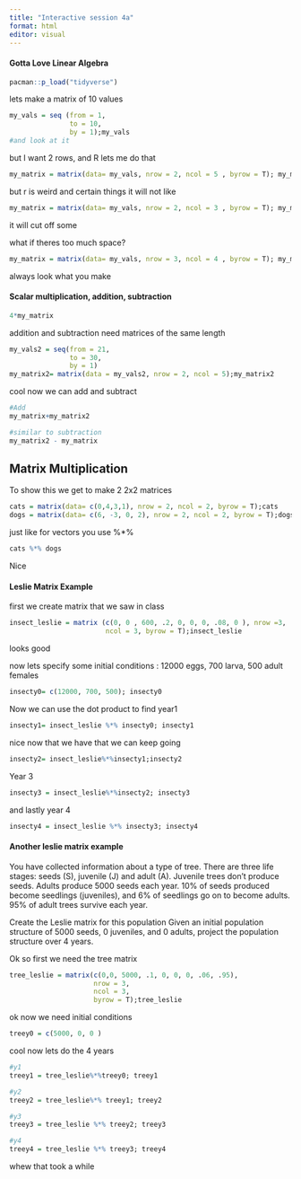 ```yaml
---
title: "Interactive session 4a"
format: html
editor: visual
---
```


#### Gotta Love Linear Algebra

```r
pacman::p_load("tidyverse")
```

lets make a matrix of 10 values

```r
my_vals = seq (from = 1, 
               to = 10, 
               by = 1);my_vals
#and look at it 

```

but I want 2 rows, and R lets me do that

```r
my_matrix = matrix(data= my_vals, nrow = 2, ncol = 5 , byrow = T); my_matrix


```

but r is weird and certain things it will not like

```r
my_matrix = matrix(data= my_vals, nrow = 2, ncol = 3 , byrow = T); my_matrix

```

it will cut off some

what if theres too much space?

```r
my_matrix = matrix(data= my_vals, nrow = 3, ncol = 4 , byrow = T); my_matrix

```

always look what you make

#### Scalar multiplication, addition, subtraction

```r
4*my_matrix

```

addition and subtraction need matrices of the same length

```r
my_vals2 = seq(from = 21,
               to = 30,
               by = 1)
my_matrix2= matrix(data = my_vals2, nrow = 2, ncol = 5);my_matrix2
```

cool now we can add and subtract

```r
#Add
my_matrix+my_matrix2

#similar to subtraction 
my_matrix2 - my_matrix
```

## Matrix Multiplication

To show this we get to make 2 2x2 matrices

```r
cats = matrix(data= c(0,4,3,1), nrow = 2, ncol = 2, byrow = T);cats
dogs = matrix(data= c(6, -3, 0, 2), nrow = 2, ncol = 2, byrow = T);dogs
```

just like for vectors you use %\*%

```r
cats %*% dogs
```

Nice

#### Leslie Matrix Example 

first we create matrix that we saw in class

```r
insect_leslie = matrix (c(0, 0 , 600, .2, 0, 0, 0, .08, 0 ), nrow =3,
                        ncol = 3, byrow = T);insect_leslie
```
looks good 

now lets specify some initial conditions : 12000 eggs, 700 larva, 500 adult females

```r
insecty0= c(12000, 700, 500); insecty0
```

Now we can use the dot product to find year1 

```r
insecty1= insect_leslie %*% insecty0; insecty1
```
nice now that we have that we can keep going 

```r
insecty2= insect_leslie%*%insecty1;insecty2
```
Year 3

```r
insecty3 = insect_leslie%*%insecty2; insecty3
```

and lastly year 4

```r
insecty4 = insect_leslie %*% insecty3; insecty4
```

#### Another leslie matrix example 

You have collected information about a type of tree. There are three life stages: seeds (S), juvenile (J) and adult (A). Juvenile trees don’t produce seeds. Adults produce 5000 seeds each year. 10% of seeds produced become seedlings (juveniles), and 6% of seedlings go on to become adults. 95% of adult trees survive each year.

Create the Leslie matrix for this population
Given an initial population structure of 5000 seeds, 0 juveniles, and 0 adults, project the population structure over 4 years.

Ok so first we need the tree matrix 

```r
tree_leslie = matrix(c(0,0, 5000, .1, 0, 0, 0, .06, .95),
                     nrow = 3,
                     ncol = 3,
                     byrow = T);tree_leslie
```

ok now we need initial conditions 

```r
treey0 = c(5000, 0, 0 )
```

cool now lets do the 4 years 

```r
#y1
treey1 = tree_leslie%*%treey0; treey1

#y2
treey2 = tree_leslie%*% treey1; treey2

#y3
treey3 = tree_leslie %*% treey2; treey3

#y4
treey4 = tree_leslie %*% treey3; treey4
```
whew that took a while
